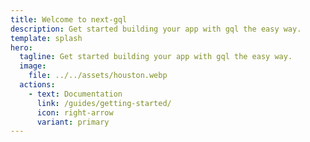 ```yaml
---
title: Welcome to next-gql
description: Get started building your app with gql the easy way.
template: splash
hero:
  tagline: Get started building your app with gql the easy way.
  image:
    file: ../../assets/houston.webp
  actions:
    - text: Documentation
      link: /guides/getting-started/
      icon: right-arrow
      variant: primary
---
```


[//]: # (import { Card, CardGrid } from '@astrojs/starlight/components';)

[//]: # ()
[//]: # (## Next steps)

[//]: # ()
[//]: # (<CardGrid stagger>)

[//]: # (	<Card title="Update content" icon="pencil">)

[//]: # (		Edit `src/content/docs/index.mdx` to see this page change.)

[//]: # (	</Card>)

[//]: # (	<Card title="Add new content" icon="add-document">)

[//]: # (		Add Markdown or MDX files to `src/content/docs` to create new pages.)

[//]: # (	</Card>)

[//]: # (	<Card title="Configure your site" icon="setting">)

[//]: # (		Edit your `sidebar` and other config in `astro.config.mjs`.)

[//]: # (	</Card>)

[//]: # (	<Card title="Read the docs" icon="open-book">)

[//]: # (		Learn more in [the Starlight Docs]&#40;https://starlight.astro.build/&#41;.)

[//]: # (	</Card>)

[//]: # (</CardGrid>)
